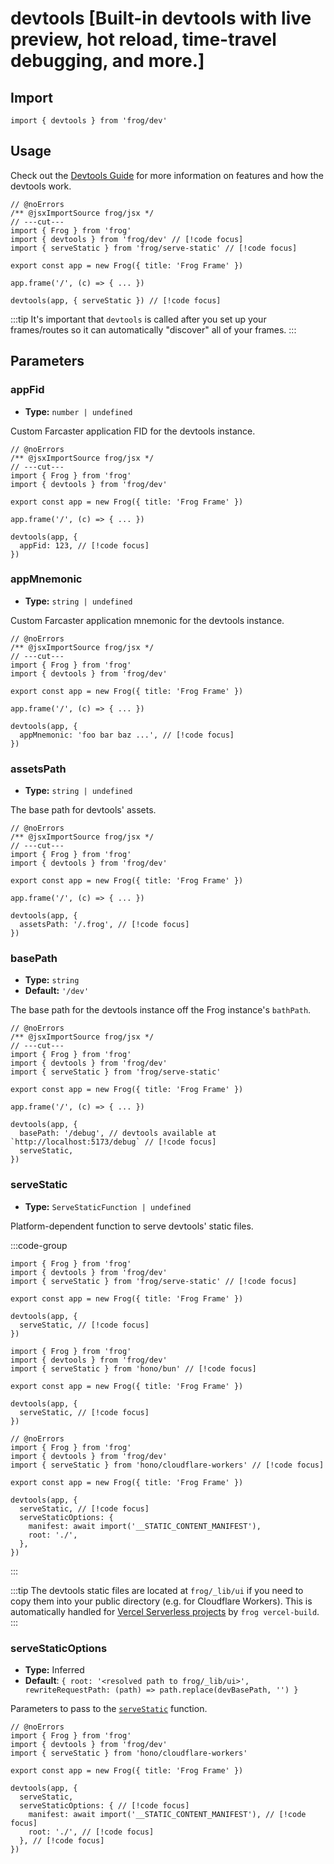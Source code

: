 # devtools [Built-in devtools with live preview, hot reload, time-travel debugging, and more.]

## Import

```tsx twoslash
import { devtools } from 'frog/dev'
```

## Usage

Check out the [Devtools Guide](/concepts/devtools) for more information on features and how the devtools work.

```tsx twoslash
// @noErrors
/** @jsxImportSource frog/jsx */
// ---cut---
import { Frog } from 'frog'
import { devtools } from 'frog/dev' // [!code focus]
import { serveStatic } from 'frog/serve-static' // [!code focus]

export const app = new Frog({ title: 'Frog Frame' }) 

app.frame('/', (c) => { ... })

devtools(app, { serveStatic }) // [!code focus]
```

:::tip
It's important that `devtools` is called after you set up your frames/routes so it can automatically "discover" all of your frames.
:::

## Parameters

### appFid

- **Type:** `number | undefined`

Custom Farcaster application FID for the devtools instance.

```tsx twoslash
// @noErrors
/** @jsxImportSource frog/jsx */
// ---cut---
import { Frog } from 'frog'
import { devtools } from 'frog/dev'

export const app = new Frog({ title: 'Frog Frame' }) 

app.frame('/', (c) => { ... })

devtools(app, {
  appFid: 123, // [!code focus]
})
```

### appMnemonic

- **Type:** `string | undefined`

Custom Farcaster application mnemonic for the devtools instance.

```tsx twoslash
// @noErrors
/** @jsxImportSource frog/jsx */
// ---cut---
import { Frog } from 'frog'
import { devtools } from 'frog/dev'

export const app = new Frog({ title: 'Frog Frame' }) 

app.frame('/', (c) => { ... })

devtools(app, {
  appMnemonic: 'foo bar baz ...', // [!code focus]
})
```

### assetsPath

- **Type:** `string | undefined`

The base path for devtools' assets.

```tsx twoslash
// @noErrors
/** @jsxImportSource frog/jsx */
// ---cut---
import { Frog } from 'frog'
import { devtools } from 'frog/dev'

export const app = new Frog({ title: 'Frog Frame' }) 

app.frame('/', (c) => { ... })

devtools(app, {
  assetsPath: '/.frog', // [!code focus]
})
```

### basePath

- **Type:** `string`
- **Default:** `'/dev'`

The base path for the devtools instance off the Frog instance's `bathPath`.

```tsx twoslash
// @noErrors
/** @jsxImportSource frog/jsx */
// ---cut---
import { Frog } from 'frog'
import { devtools } from 'frog/dev'
import { serveStatic } from 'frog/serve-static'

export const app = new Frog({ title: 'Frog Frame' }) 

app.frame('/', (c) => { ... })

devtools(app, {
  basePath: '/debug', // devtools available at `http://localhost:5173/debug` // [!code focus]
  serveStatic,
})
```

### serveStatic

- **Type:** `ServeStaticFunction | undefined`

Platform-dependent function to serve devtools' static files.

:::code-group

```tsx twoslash [Node.js]
import { Frog } from 'frog'
import { devtools } from 'frog/dev'
import { serveStatic } from 'frog/serve-static' // [!code focus]

export const app = new Frog({ title: 'Frog Frame' }) 

devtools(app, {
  serveStatic, // [!code focus]
}) 
```

```tsx twoslash [Bun]
import { Frog } from 'frog'
import { devtools } from 'frog/dev'
import { serveStatic } from 'hono/bun' // [!code focus]

export const app = new Frog({ title: 'Frog Frame' }) 

devtools(app, {
  serveStatic, // [!code focus]
}) 
```

```tsx twoslash [Cloudlare Workers]
// @noErrors
import { Frog } from 'frog'
import { devtools } from 'frog/dev'
import { serveStatic } from 'hono/cloudflare-workers' // [!code focus]

export const app = new Frog({ title: 'Frog Frame' }) 

devtools(app, {
  serveStatic, // [!code focus]
  serveStaticOptions: {
    manifest: await import('__STATIC_CONTENT_MANIFEST'),
    root: './',
  },
})
```
:::

:::tip
The devtools static files are located at `frog/_lib/ui` if you need to copy them into your public directory (e.g. for Cloudflare Workers). This is automatically handled for [Vercel Serverless projects](/platforms/vercel) by `frog vercel-build`.
:::

### serveStaticOptions

- **Type:** Inferred
- **Default**: `{ root: '<resolved path to frog/_lib/ui>', rewriteRequestPath: (path) => path.replace(devBasePath, '') }`

Parameters to pass to the [`serveStatic`](#servestatic) function.

```tsx twoslash [Cloudlare Workers]
// @noErrors
import { Frog } from 'frog'
import { devtools } from 'frog/dev'
import { serveStatic } from 'hono/cloudflare-workers'

export const app = new Frog({ title: 'Frog Frame' }) 

devtools(app, {
  serveStatic, 
  serveStaticOptions: { // [!code focus]
    manifest: await import('__STATIC_CONTENT_MANIFEST'), // [!code focus]
    root: './', // [!code focus]
  }, // [!code focus]
})
```

